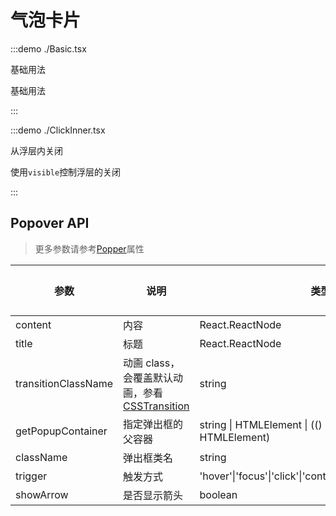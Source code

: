 # 气泡卡片

:::demo ./Basic.tsx

基础用法

基础用法

:::

:::demo ./ClickInner.tsx

从浮层内关闭

使用`visible`控制浮层的关闭

:::

## Popover API

> 更多参数请参考[Popper](/Popper)属性

| 参数 | 说明 | 类型 | 可选值 | 默认值 | 是否必填 |
| --- | --- | --- | --- | --- | --- |
| content | 内容 | React.ReactNode | - | - | true |
| title | 标题 | React.ReactNode | - | - | false |
| transitionClassName | 动画 class，会覆盖默认动画，参看[CSSTransition](/CSSTransition) | string | - | `xl-popover` | false |
| getPopupContainer | 指定弹出框的父容器 | string &#x007c; HTMLElement &#x007c; (() => string &#x007c; HTMLElement) | - | 默认为`document.body` | false |
| className | 弹出框类名 | string | - | - | false |
| trigger | 触发方式 | 'hover'&#x007c;'focus'&#x007c;'click'&#x007c;'contextMenu'&#x007c;'custom'&#x007c;array | - | 'click' | false |
| showArrow | 是否显示箭头 | boolean | - | - | false |
